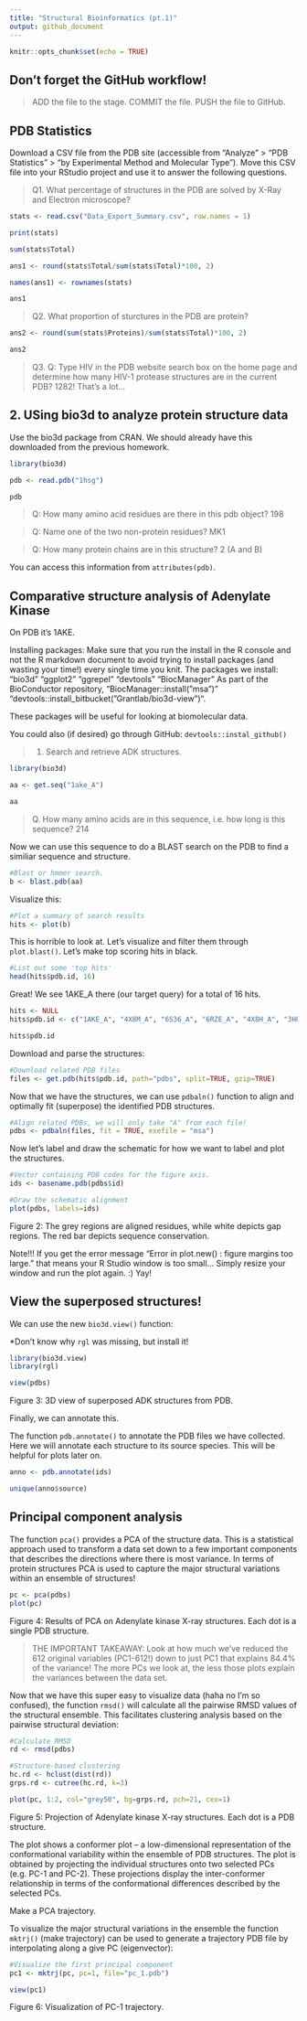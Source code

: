 ```yaml
---
title: "Structural Bioinformatics (pt.1)"
output: github_document
---
```


```r
knitr::opts_chunk$set(echo = TRUE)
```

## Don't forget the GitHub workflow!
> ADD the file to the stage.
> COMMIT the file.
> PUSH the file to GitHub.

## PDB Statistics

Download a CSV file from the PDB site (accessible from "Analyze" > "PDB Statistics" > "by Experimental Method and Molecular Type"). Move this CSV file into your RStudio project and use it to answer the following questions.

> Q1. What percentage of structures in the PDB are solved by X-Ray and Electron microscope?

```r
stats <- read.csv("Data_Export_Summary.csv", row.names = 1)

print(stats)
```

```r

sum(stats$Total)
```

```r
ans1 <- round(stats$Total/sum(stats$Total)*100, 2)

names(ans1) <- rownames(stats)

ans1

```

> Q2. What proportion of sturctures in the PDB are protein?


```r
ans2 <- round(sum(stats$Proteins)/sum(stats$Total)*100, 2)

ans2
```

> Q3. Q: Type HIV in the PDB website search box on the home page and determine how many HIV-1 protease structures are in the current PDB?
1282! That's a lot...

## 2. USing bio3d to analyze protein structure data

Use the bio3d package from CRAN. We should already have this downloaded from the previous homework.

```r
library(bio3d)

pdb <- read.pdb("1hsg")

pdb

```

> Q: How many amino acid residues are there in this pdb object?
198

> Q: Name one of the two non-protein residues? 
MK1

> Q: How many protein chains are in this structure? 
2 (A and B)

You can access this information from `attributes(pdb)`.

## Comparative structure analysis of Adenylate Kinase
On PDB it's 1AKE.

Installing packages: Make sure that you run the install in the R console and not the R markdown document to avoid trying to install packages (and wasting your time!) every single time you knit.
The packages we install:
"bio3d" "ggplot2" "ggrepel" "devtools" "BiocManager"
As part of the BioConductor repository, "BiocManager::install("msa")" "devtools::install_bitbucket("Grantlab/bio3d-view")".

These packages will be useful for looking at biomolecular data.

You could also (if desired) go through GitHub: `devtools::instal_github()`

> 1. Search and retrieve ADK structures.

```r
library(bio3d)

aa <- get.seq("1ake_A")
```

```r
aa
```

> Q. How many amino acids are in this sequence, i.e. how long is this sequence?
214

Now we can use this sequence to do a BLAST search on the PDB to find a similiar sequence and structure.

```r
#Blast or hmmer search.
b <- blast.pdb(aa)
```

Visualize this:
```r
#Plot a summary of search results
hits <- plot(b)
```


This is horrible to look at. Let's visualize and filter them through `plot.blast()`. Let's make top scoring hits in black.

```r
#List out some 'top hits'
head(hits$pdb.id, 16)
```

Great! We see 1AKE_A there (our target query) for a total of 16 hits.

```r
hits <- NULL
hits$pdb.id <- c("1AKE_A", "4X8M_A", "6S36_A", "6RZE_A", "4X8H_A", "3HPR_A", "1E4V_A", "5EJE_A", "1E4Y_A", "3X2S_A", "6HAP_A", "6HAM_A", "4K46_A", "4NP6_A", "3GMT_A", "4PZL_A")
```


```r
hits$pdb.id
```

Download and parse the structures:

```r
#Download related PDB files
files <- get.pdb(hits$pdb.id, path="pdbs", split=TRUE, gzip=TRUE)
```

Now that we have the structures, we can use `pdbaln()` function to align and optimally fit (superpose) the identified PDB structures.

```r
#Align related PDBs, we will only take "A" from each file!
pdbs <- pdbaln(files, fit = TRUE, exefile = "msa")
```

Now let's label and draw the schematic for how we want to label and plot the structures.

```r
#Vector containing PDB codes for the figure axis.
ids <- basename.pdb(pdbs$id)

#Draw the schematic alignment
plot(pdbs, labels=ids)
```
Figure 2: The grey regions are aligned residues, while white depicts gap regions. The red bar depicts sequence conservation.

Note!!! If you get the error message "Error in plot.new() : figure margins too large." that means your R Studio window is too small... Simply resize your window and run the plot again. :) Yay!

## View the superposed structures!

We can use the new `bio3d.view()` function:

*Don't know why `rgl` was missing, but install it!

```r
library(bio3d.view)
library(rgl)

view(pdbs)
```
Figure 3: 3D view of superposed ADK structures from PDB.

Finally, we can annotate this.

The function `pdb.annotate()` to annotate the PDB files we have collected. Here we will annotate each structure to its source species. This will be helpful for plots later on.

```r
anno <- pdb.annotate(ids)

unique(anno$source)
```

## Principal component analysis

The function `pca()` provides a PCA of the structure data. This is a statistical approach used to transform a data set down to a few important components that describes the directions where there is most variance. In terms of protein structures PCA is used to capture the major structural variations within an ensemble of structures!

```r
pc <- pca(pdbs)
plot(pc)
```
Figure 4: Results of PCA on Adenylate kinase X-ray structures. Each dot is a single PDB structure.

> THE IMPORTANT TAKEAWAY: Look at how much we've reduced the 612 original variables (PC1-612!) down to just PC1 that explains 84.4% of the variance! The more PCs we look at, the less those plots explain the variances between the data set.

Now that we have this super easy to visualize data (haha no I'm so confused), the function `rmsd()` will calculate all the pairwise RMSD values of the structural ensemble. This facilitates clustering analysis based on the pairwise structural deviation:

```r
#Calculate RMSD
rd <- rmsd(pdbs)

#Structure-based clustering
hc.rd <- hclust(dist(rd))
grps.rd <- cutree(hc.rd, k=3)

plot(pc, 1:2, col="grey50", bg=grps.rd, pch=21, cex=1)
```
Figure 5: Projection of Adenylate kinase X-ray structures. Each dot is a PDB structure.

The plot shows a conformer plot – a low-dimensional representation of the conformational variability within the ensemble of PDB structures. The plot is obtained by projecting the individual structures onto two selected PCs (e.g. PC-1 and PC-2). These projections display the inter-conformer relationship in terms of the conformational differences described by the selected PCs.

Make a PCA trajectory.

To visualize the major structural variations in the ensemble the function `mktrj()` (make trajectory) can be used to generate a trajectory PDB file by interpolating along a give PC (eigenvector):

```r
#Visualize the first principal component
pc1 <- mktrj(pc, pc=1, file="pc_1.pdb")
```

```r
view(pc1)
```
Figure 6: Visualization of PC-1 trajectory.
